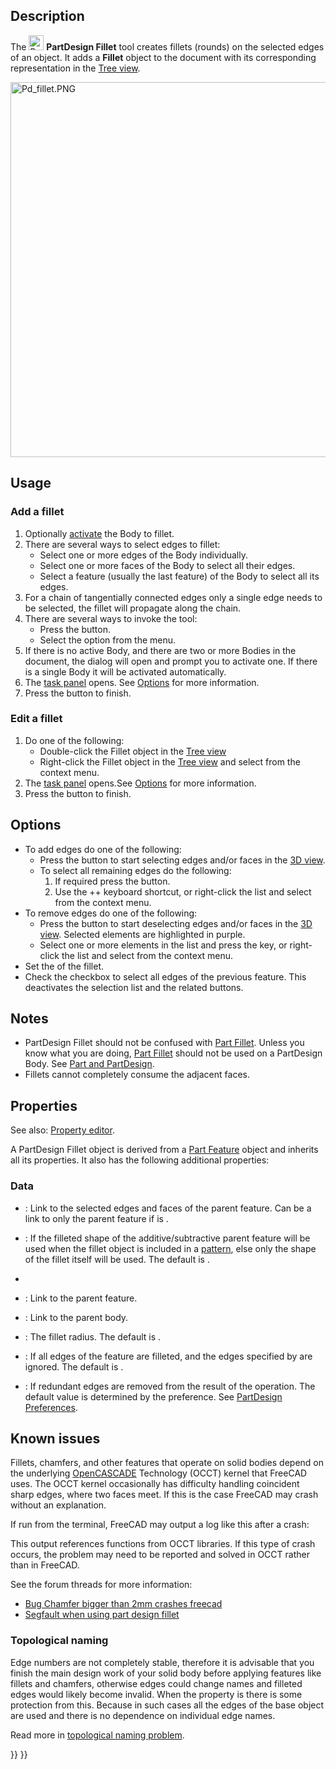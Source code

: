 <languages/>
<translate>

<!--T:38-->
{{Docnav
|[[PartDesign_Boolean|Boolean operation]]
|[[PartDesign_Chamfer|Chamfer]]
|[[PartDesign_Workbench|PartDesign]]
|IconL=PartDesign_Boolean.svg
|IconR=PartDesign_Chamfer.svg
|IconC=Workbench_PartDesign.svg
}}

<!--T:20-->
{{GuiCommand
|Name=PartDesign Fillet
|MenuLocation=Part Design → Apply a dress-up feature → Fillet
|Workbenches=[[PartDesign_Workbench|PartDesign]]
|SeeAlso=[[PartDesign_Chamfer|PartDesign Chamfer]]
}}

== Description == <!--T:21-->

<!--T:28-->
The [[Image:PartDesign_Fillet.svg|24px]] '''PartDesign Fillet''' tool creates fillets (rounds) on the selected edges of an object. It adds a '''Fillet''' object to the document with its corresponding representation in the [[Tree_view|Tree view]].

</translate>
[[Image:Pd_fillet.PNG|600px]]
<translate>
<!--T:67-->
{{Caption|Cube with fillets on all edges}}

== Usage == <!--T:22-->

=== Add a fillet === <!--T:52-->

<!--T:30-->
# Optionally [[PartDesign_Body#Active_status|activate]] the Body to fillet.
# There are several ways to select edges to fillet:
#* Select one or more edges of the Body individually.
#* Select one or more faces of the Body to select all their edges.
#* Select a feature (usually the last feature) of the Body to select all its edges.
# For a chain of tangentially connected edges only a single edge needs to be selected, the fillet will propagate along the chain.
# There are several ways to invoke the tool:
#* Press the {{Button|[[Image:PartDesign_Fillet.svg|16px]] [[PartDesign_Fillet|Fillet]]}} button.
#* Select the {{MenuCommand|Part Design → Apply a dress-up feature → [[Image:PartDesign_Fillet.svg|16px]] Fillet}} option from the menu.
# If there is no active Body, and there are two or more Bodies in the document, the {{MenuCommand|Active Body Required}} dialog will open and prompt you to activate one. If there is a single Body it will be activated automatically.
# The {{MenuCommand|Fillet parameters}} [[Task_panel|task panel]] opens. See [[#Options|Options]] for more information.
# Press the {{Button|OK}} button to finish.

=== Edit a fillet === <!--T:53-->

<!--T:54-->
# Do one of the following:
#* Double-click the Fillet object in the [[Tree_view|Tree view]]
#* Right-click the Fillet object in the [[Tree_view|Tree view]] and select {{MenuCommand|Edit Fillet}} from the context menu.
# The {{MenuCommand|Fillet parameters}} [[Task_panel|task panel]] opens.See [[#Options|Options]] for more information.
# Press the {{Button|OK}} button to finish.

==Options== <!--T:55-->

<!--T:56-->
* To add edges do one of the following:
** Press the {{Button|Add}} button to start selecting edges and/or faces in the [[3D_view|3D view]].
** To select all remaining edges do the following:
**# If required press the {{Button|Add}} button.
**# Use the {{KEY|Ctrl}}+{{KEY|Shift}}+{{KEY|A}} keyboard shortcut, or right-click the list and select {{MenuCommand|Add all edges}} from the context menu.
* To remove edges do one of the following:
** Press the {{Button|Remove}} button to start deselecting edges and/or faces in the [[3D_view|3D view]]. Selected elements are highlighted in purple.
** Select one or more elements in the list and press the {{KEY|Del}} key, or right-click the list and select {{MenuCommand|Remove}} from the context menu.
* Set the {{MenuCommand|Radius}} of the fillet.
* Check the {{MenuCommand|Use all edges}} checkbox to select all edges of the previous feature. This deactivates the selection list and the related buttons.

== Notes == <!--T:50-->

<!--T:51-->
* PartDesign Fillet should not be confused with [[Part_Fillet|Part Fillet]]. Unless you know what you are doing, [[Part_Fillet|Part Fillet]] should not be used on a PartDesign Body. See [[Part_and_PartDesign|Part and PartDesign]].
* Fillets cannot completely consume the adjacent faces.

==Properties== <!--T:57-->

<!--T:58-->
See also: [[Property_editor|Property editor]].

<!--T:59-->
A PartDesign Fillet object is derived from a [[Part_Feature|Part Feature]] object and inherits all its properties. It also has the following additional properties:

===Data=== <!--T:60-->

<!--T:61-->
{{Properties_Title|Base}}

<!--T:62-->
* {{PropertyData|Base|LinkSub}}: Link to the selected edges and faces of the parent feature. Can be a link to only the parent feature if {{PropertyData|Use All Edges}} is {{TRUE}}.
* {{PropertyData|Support Transform|Bool}}: If {{TRUE}} the filleted shape of the additive/subtractive parent feature will be used when the fillet object is included in a [[PartDesign_Workbench#Transformation_tools|pattern]], else only the shape of the fillet itself will be used. The default is {{FALSE}}.
* {{PropertyData|Add Sub Shape|PartShape|hidden}}
* {{PropertyData|Base Feature|Link|hidden}}: Link to the parent feature.
* {{PropertyData|_ Body|LinkHidden|hidden}}: Link to the parent body.

<!--T:63-->
{{Properties_Title|Fillet}}

<!--T:64-->
* {{PropertyData|Radius|QuantityConstraint}}: The fillet radius. The default is {{value|1 mm}}.
* {{PropertyData|Use All Edges|Bool}}: If {{TRUE}} all edges of the feature are filleted, and the edges specified by {{PropertyData|Base}} are ignored. The default is {{FALSE}}.

<!--T:65-->
{{Properties_Title|Part Design}}

<!--T:66-->
* {{PropertyData|Refine|Bool}}: If {{TRUE}} redundant edges are removed from the result of the operation. The default value is determined by the {{MenuCommand|Automatically refine model after sketch-based operation}} preference. See [[PartDesign_Preferences#General|PartDesign Preferences]].

== Known issues == <!--T:27-->

<!--T:31-->
Fillets, chamfers, and other features that operate on solid bodies depend on the underlying [[OpenCASCADE|OpenCASCADE]] Technology (OCCT) kernel that FreeCAD uses. The OCCT kernel occasionally has difficulty handling coincident sharp edges, where two faces meet. If this is the case FreeCAD may crash without an explanation.

<!--T:32-->
If run from the terminal, FreeCAD may output a log like this after a crash:

</translate>
{{code|lang=text|code=
#1  0x7fff63d660ba in BRep_Tool::Curve(TopoDS_Edge const&, TopLoc_Location&, double&, double&) from /usr/lib/x86_64-linux-gnu/libTKBRep.so.7+0x2a
#2  0x7fff63d69546 in BRep_Tool::Curve(TopoDS_Edge const&, double&, double&) from /usr/lib/x86_64-linux-gnu/libTKBRep.so.7+0x46
#3  0x7fff71f4fef5 in ChFi3d_Builder::PerformIntersectionAtEnd(int) from /usr/lib/x86_64-linux-gnu/libTKFillet.so.7+0x3b05
#4  0x7fff71f58307 in ChFi3d_Builder::PerformOneCorner(int, bool) from /usr/lib/x86_64-linux-gnu/libTKFillet.so.7+0x1097
#5  0x7fff71ef6218 in ChFi3d_Builder::PerformFilletOnVertex(int) from /usr/lib/x86_64-linux-gnu/libTKFillet.so.7+0x4e8
#6  0x7fff71ef71d1 in ChFi3d_Builder::Compute() from /usr/lib/x86_64-linux-gnu/libTKFillet.so.7+0xe31
#7  0x7fff720ad7c3 in BRepFilletAPI_MakeChamfer::Build() from /usr/lib/x86_64-linux-gnu/libTKFillet.so.7+0x33
#8  0x7fff723be48e in PartDesign::Chamfer::execute() from /usr/lib/freecad-daily/lib/_PartDesign.so+0x60e
...
}}
<translate>

<!--T:33-->
This output references functions from OCCT libraries. If this type of crash occurs, the problem may need to be reported and solved in OCCT rather than in FreeCAD.

<!--T:34-->
See the forum threads for more information:
*[https://forum.freecad.org/viewtopic.php?p=263818#p263818 Bug Chamfer bigger than 2mm crashes freecad]
*[https://forum.freecad.org/viewtopic.php?p=264827#p264827 Segfault when using part design fillet]

=== Topological naming === <!--T:49--> 

<!--T:36-->
Edge numbers are not completely stable, therefore it is advisable that you finish the main design work of your solid body before applying features like fillets and chamfers, otherwise edges could change names and filleted edges would likely become invalid. When the {{PropertyData|Use All Edges}} property is {{TRUE}} there is some protection from this. Because in such cases all the edges of the base object are used and there is no dependence on individual edge names.

<!--T:42-->
Read more in [[Topological_naming_problem|topological naming problem]].


<!--T:39-->
{{Docnav
|[[PartDesign_Boolean|Boolean operation]]
|[[PartDesign_Chamfer|Chamfer]]
|[[PartDesign_Workbench|PartDesign]]
|IconL=PartDesign_Boolean.svg
|IconR=PartDesign_Chamfer.svg
|IconC=Workbench_PartDesign.svg
}}

</translate>
{{PartDesign Tools navi{{#translation:}}}}
{{Userdocnavi{{#translation:}}}}